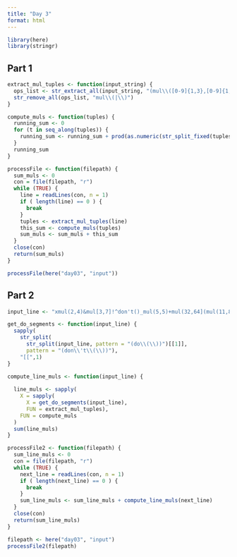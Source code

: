 ```yaml
---
title: "Day 3"
format: html
---
```


```r
library(here)
library(stringr)
```


## Part 1

```r
extract_mul_tuples <- function(input_string) {
  ops_list <- str_extract_all(input_string, "(mul\\([0-9]{1,3},[0-9]{1,3}\\))")[[1]]
  str_remove_all(ops_list, "mul\\(|\\)")
}
```

```r
compute_muls <- function(tuples) {
  running_sum <- 0
  for (t in seq_along(tuples)) {
    running_sum <- running_sum + prod(as.numeric(str_split_fixed(tuples[t], ",", n = 2)))
  }
  running_sum
}
```

```r
processFile <- function(filepath) {
  sum_muls <- 0
  con = file(filepath, "r")
  while (TRUE) {
    line = readLines(con, n = 1)
    if ( length(line) == 0 ) {
      break
    }
    tuples <- extract_mul_tuples(line)
    this_sum <- compute_muls(tuples)
    sum_muls <- sum_muls + this_sum
  }
  close(con)
  return(sum_muls)
}
```

```r
processFile(here("day03", "input")) 
```


## Part 2

```r
input_line <- "xmul(2,4)&mul[3,7]!^don't()_mul(5,5)+mul(32,64](mul(11,8)undo()?mul(8,5))"

get_do_segments <- function(input_line) {
  sapply(
    str_split(
      str_split(input_line, pattern = "(do\\(\\))")[[1]],
      pattern = "(don\\'t\\(\\))"),
    "[[",1) 
}

compute_line_muls <- function(input_line) {
  
  line_muls <- sapply(
    X = sapply(
      X = get_do_segments(input_line),
      FUN = extract_mul_tuples),
    FUN = compute_muls
  )
  sum(line_muls)
}

processFile2 <- function(filepath) {
  sum_line_muls <- 0
  con = file(filepath, "r")
  while (TRUE) {
    next_line = readLines(con, n = 1)
    if ( length(next_line) == 0 ) {
      break
    }
    sum_line_muls <- sum_line_muls + compute_line_muls(next_line)
  }
  close(con)
  return(sum_line_muls)
}
```


```r
filepath <- here("day03", "input")
processFile2(filepath)
```
